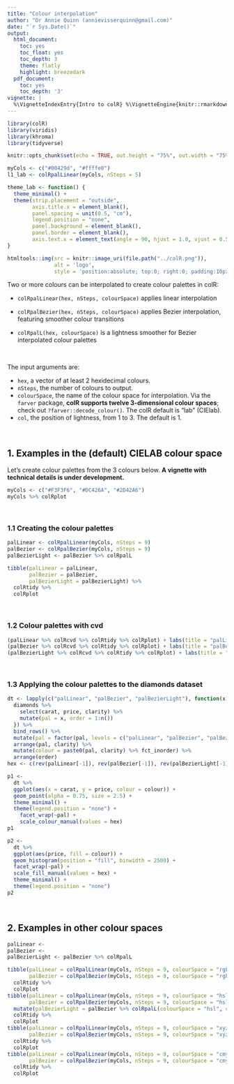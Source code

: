 ```yaml
---
title: "Colour interpolation"
author: "Dr Annie Quinn (annievisserquinn@gmail.com)"
date: "`r Sys.Date()`"
output:
  html_document:
    toc: yes
    toc_float: yes
    toc_depth: 3
    theme: flatly
    highlight: breezedark
  pdf_document:
    toc: yes
    toc_depth: '3'
vignette: |
  %\VignetteIndexEntry{Intro to colR} %\VignetteEngine{knitr::rmarkdown} %\VignetteEncoding{UTF-8}
---
```


```r
library(colR)
library(viridis)
library(khroma)
library(tidyverse)

knitr::opts_chunk$set(echo = TRUE, out.height = "75%", out.width = "75%", cache = TRUE)

myCols <- c("#00429d", "#ffffe0")
l1_lab <- colRpalLinear(myCols, nSteps = 5)

theme_lab <- function() { 
  theme_minimal() +
  theme(strip.placement = "outside",
        axis.title.x = element_blank(),
        panel.spacing = unit(0.5, "cm"),
        legend.position = "none", 
        panel.background = element_blank(), 
        panel.border = element_blank(),
        axis.text.x = element_text(angle = 90, hjust = 1.0, vjust = 0.5)) 
}
```

```r
htmltools::img(src = knitr::image_uri(file.path("../colR.png")), 
               alt = 'logo', 
               style = 'position:absolute; top:0; right:0; padding:10px; max-width:20%')
```

Two or more colours can be interpolated to create colour palettes in colR:

- `colRpalLinear(hex, nSteps, colourSpace)` applies linear interpolation 

- `colRpalBezier(hex, nSteps, colourSpace)` applies Bezier interpolation, featuring smoother colour transitions

- `colRpalL(hex, colourSpace)` is a lightness smoother for Bezier interpolated colour palettes

<br>

The input arguments are:

- `hex`, a vector of at least 2 hexidecimal colours.
- `nSteps`, the number of colours to output.
- `colourSpace`, the name of the colour space for interpolation. Via the `farver` package, **colR supports twelve 3-dimensional colour spaces**; check out `?farver::decode_colour()`. The colR default is "lab" (CIElab).
- `col`, the position of lightness, from 1 to 3. The default is 1.

<br>

## 1. Examples in the (default) CIELAB colour space

Let's create colour palettes from the 3 colours below. **A vignette with technical details is under development.**

```r
myCols <- c("#F3F3F6", "#DC426A", "#2D42A6")
myCols %>% colRplot
```

<br>

### 1.1 Creating the colour palettes

```r
palLinear <- colRpalLinear(myCols, nSteps = 9)
palBezier <- colRpalBezier(myCols, nSteps = 9)
palBezierLight <- palBezier %>% colRpalL
```

```r
tibble(palLinear = palLinear, 
       palBezier = palBezier,
       palBezierLight = palBezierLight) %>%
  colRtidy %>%
  colRplot
```

<br>

### 1.2 Colour palettes with cvd

```r
(palLinear %>% colRcvd %>% colRtidy %>% colRplot) + labs(title = "palLinear")
(palBezier %>% colRcvd %>% colRtidy %>% colRplot) + labs(title = "palBezier")
(palBezierLight %>% colRcvd %>% colRtidy %>% colRplot) + labs(title = "palBezierLight")
```

<br>

### 1.3 Applying the colour palettes to the diamonds dataset

```r
dt <- lapply(c("palLinear", "palBezier", "palBezierLight"), function(x) { 
  diamonds %>% 
    select(carat, price, clarity) %>% 
    mutate(pal = x, order = 1:n()) 
  }) %>% 
  bind_rows() %>%
  mutate(pal = factor(pal, levels = c("palLinear", "palBezier", "palBezierLight"))) %>%
  arrange(pal, clarity) %>%
  mutate(colour = paste0(pal, clarity) %>% fct_inorder) %>%
  arrange(order)
hex <- c(rev(palLinear[-1]), rev(palBezier[-1]), rev(palBezierLight[-1]))
```
```r
p1 <- 
  dt %>%
  ggplot(aes(x = carat, y = price, colour = colour)) + 
  geom_point(alpha = 0.75, size = 2.5) + 
  theme_minimal() +
  theme(legend.position = "none") +
    facet_wrap(~pal) +
    scale_colour_manual(values = hex)
p1
```
```r
p2 <- 
  dt %>%
  ggplot(aes(price, fill = colour)) +
  geom_histogram(position = "fill", binwidth = 2500) +
  facet_wrap(~pal) +
  scale_fill_manual(values = hex) +
  theme_minimal() +
  theme(legend.position = "none")
p2
```

<br>

## 2. Examples in other colour spaces

```r
palLinear <- 
palBezier <- 
palBezierLight <- palBezier %>% colRpalL
```

```r
tibble(palLinear = colRpalLinear(myCols, nSteps = 9, colourSpace = "rgb"), 
       palBezier = colRpalBezier(myCols, nSteps = 9, colourSpace = "rgb")) %>%
  colRtidy %>%
  colRplot
tibble(palLinear = colRpalLinear(myCols, nSteps = 9, colourSpace = "hsl"), 
       palBezier = colRpalBezier(myCols, nSteps = 9, colourSpace = "hsl")) %>%
  mutate(palBezierLight = palBezier %>% colRpalL(colourSpace = "hsl", col = 3)) %>%
  colRtidy %>%
  colRplot
tibble(palLinear = colRpalLinear(myCols, nSteps = 9, colourSpace = "xyz"), 
       palBezier = colRpalBezier(myCols, nSteps = 9, colourSpace = "xyz")) %>%
  colRtidy %>%
  colRplot
tibble(palLinear = colRpalLinear(myCols, nSteps = 9, colourSpace = "cmy"), 
       palBezier = colRpalBezier(myCols, nSteps = 9, colourSpace = "cmy")) %>%
  colRtidy %>%
  colRplot
```
